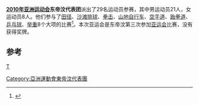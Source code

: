 {{Infobox Country Asian Games
|NOC=TLS
|year=2010
|competitors= 29
|sports=8
|flagbearer=
|gold=
|silver=
|bronze=
|total=
|rank=
}}
'''[[2010年亚洲运动会|2010年亚洲运动会]]东帝汶代表团'''派出了29名运动员参赛，其中男运动员21人，女运动员8人。他们参与了[[田径|田径]]、[[沙滩排球|沙滩排球]]、[[拳击|拳击]]、[[山地自行车|山地自行车]]、[[空手道|空手道]]、[[跆拳道|跆拳道]]、[[乒乓球|乒乓球]]、[[举重|举重]]8个大项的比赛<ref>{{Cite web |url=http://www.gz2010.cn/info/CHN_CHN/ZZ/ZZE130B_@@@@@@@@@@@@@@@@@CHN_NOC=TLS.html |title=第16届亚洲运动会官方网站-东帝汶参赛项目 |accessdate=2010-11-27 |archive-date=2010-11-30 |archive-url=https://web.archive.org/web/20101130093529/http://www.gz2010.cn/info/CHN_CHN/ZZ/ZZE130B_@@@@@@@@@@@@@@@@@CHN_NOC=TLS.html |dead-url=no }}</ref>。本次亚运会是东帝汶第三次参加[[亚运会|亚运会]]比赛，没有获得奖牌。

==参考==
<references />

{{2010年亚洲运动会代表团}}
[[分类:2010年亚洲运动会代表团|T]]
[[Category:亞洲運動會東帝汶代表團|Category:亞洲運動會東帝汶代表團]]